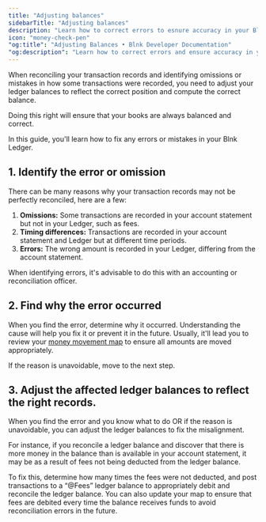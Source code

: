 ```yaml
---
title: "Adjusting balances"
sidebarTitle: "Adjusting balances"
description: "Learn how to correct errors to esnure accuracy in your Blnk Ledger."
icon: "money-check-pen"
"og:title": "Adjusting Balances • Blnk Developer Documentation" 
"og:description": "Learn how to correct errors and ensure accuracy in your ledger balances."
---
```



When reconciling your transaction records and identifying omissions or mistakes in how some transactions were recorded, you need to adjust your ledger balances to reflect the correct position and compute the correct balance.

Doing this right will ensure that your books are always balanced and correct.

In this guide, you'll learn how to fix any errors or mistakes in your Blnk Ledger.

## 1. Identify the error or omission

There can be many reasons why your transaction records may not be perfectly reconciled, here are a few:

1. **Omissions:** Some transactions are recorded in your account statement but not in your Ledger, such as fees.
2. **Timing differences:** Transactions are recorded in your account statement and Ledger but at different time periods.
3. **Errors:** The wrong amount is recorded in your Ledger, differing from the account statement.

<Warning>
    When identifying errors, it's advisable to do this with an accounting or reconciliation officer.
</Warning>

## 2. Find why the error occurred

When you find the error, determine why it occurred. Understanding the cause will help you fix it or prevent it in the future. Usually, it'll lead you to review your [money movement map](/ledgers/money-movement-map) to ensure all amounts are moved appropriately.

If the reason is unavoidable, move to the next step.

## 3. Adjust the affected ledger balances to reflect the right records.

When you find the error and you know what to do OR if the reason is unavoidable, you can adjust the ledger balances to fix the misalignment.

For instance, if you reconcile a ledger balance and discover that there is more money in the balance than is available in your account statement, it may be as a result of fees not being deducted from the ledger balance. 

To fix this, determine how many times the fees were not deducted, and post transactions to a “@Fees” ledger balance to appropriately debit and reconcile the ledger balance. You can also update your map to ensure that fees are debited every time the balance receives funds to avoid reconciliation errors in the future.

<NeedHelp />